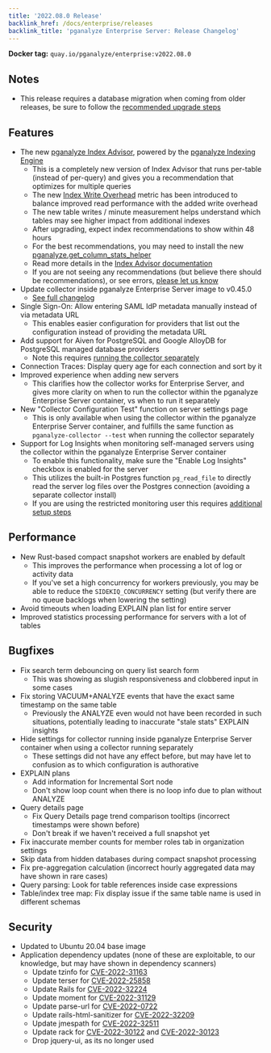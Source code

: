 ```yaml
---
title: '2022.08.0 Release'
backlink_href: /docs/enterprise/releases
backlink_title: 'pganalyze Enterprise Server: Release Changelog'
---
```


**Docker tag:** `quay.io/pganalyze/enterprise:v2022.08.0`

## Notes

* This release requires a database migration when coming from older releases, be sure to follow the [recommended upgrade steps](/docs/enterprise/upgrade)


## Features

* The new [pganalyze Index Advisor](/blog/automatic-postgres-indexing-balanced-approach), powered by the [pganalyze Indexing Engine](/blog/automatic-indexing-system-postgres-pganalyze-indexing-engine)
  - This is a completely new version of Index Advisor that runs per-table (instead of per-query) and gives you a recommendation that optimizes for multiple queries
  - The new [Index Write Overhead](/docs/indexing-engine/index-write-overhead) metric has been introduced to balance improved read performance with the added write overhead
  - The new table writes / minute measurement helps understand which tables may see higher impact from additional indexes
  - After upgrading, expect index recommendations to show within 48 hours
  - For the best recommendations, you may need to install the new [pganalyze.get_column_stats_helper](https://github.com/pganalyze/collector#setting-up-a-restricted-monitoring-user)
  - Read more details in the [Index Advisor documentation](/docs/index-advisor)
  - If you are not seeing any recommendations (but believe there should be recommendations), or see errors, [please let us know](mailto:support@pganalyze.com)
* Update collector inside pganalyze Enterprise Server image to v0.45.0
  - [See full changelog](https://github.com/pganalyze/collector/blob/main/CHANGELOG.md)
* Single Sign-On: Allow entering SAML IdP metadata manually instead of via metadata URL
  - This enables easier configuration for providers that list out the configuration instead of providing the metadata URL
* Add support for Aiven for PostgreSQL and Google AlloyDB for PostgreSQL managed database providers
  - Note this requires [running the collector separately](/docs/enterprise/setup/separate-collector-install)
* Connection Traces: Display query age for each connection and sort by it
* Improved experience when adding new servers
  - This clarifies how the collector works for Enterprise Server, and gives more clarity on when to run the collector within the pganalyze Enterprise Server container, vs when to run it separately
* New "Collector Configuration Test" function on server settings page
  - This is only available when using the collector within the pganalyze Enterprise Server container, and fulfills the same function as `pganalyze-collector --test` when running the collector separately
* Support for Log Insights when monitoring self-managed servers using the collector within the pganalyze Enterprise Server container
  - To enable this functionality, make sure the "Enable Log Insights" checkbox is enabled for the server
  - This utilizes the built-in Postgres function `pg_read_file` to directly read the server log files over the Postgres connection (avoiding a separate collector install)
  - If you are using the restricted monitoring user this requires [additional setup steps](https://github.com/pganalyze/collector#setting-up-log-pg_read_file-helper)


## Performance

* New Rust-based compact snapshot workers are enabled by default
  - This improves the performance when processing a lot of log or activity data
  - If you've set a high concurrency for workers previously, you may be able to reduce the `SIDEKIQ_CONCURRENCY` setting (but verify there are no queue backlogs when lowering the setting)
* Avoid timeouts when loading EXPLAIN plan list for entire server
* Improved statistics processing performance for servers with a lot of tables


## Bugfixes

* Fix search term debouncing on query list search form
  - This was showing as slugish responsiveness and clobbered input in some cases
* Fix storing VACUUM+ANALYZE events that have the exact same timestamp on the same table
  - Previously the ANALYZE even would not have been recorded in such situations, potentially leading to inaccurate "stale stats" EXPLAIN insights
* Hide settings for collector running inside pganalyze Enterprise Server container when using a collector running separately
  - These settings did not have any effect before, but may have let to confusion as to which configuration is authorative
* EXPLAIN plans
  - Add information for Incremental Sort node
  - Don't show loop count when there is no loop info due to plan without ANALYZE
* Query details page
  - Fix Query Details page trend comparison tooltips (incorrect timestamps were shown before)
  - Don't break if we haven't received a full snapshot yet
* Fix inaccurate member counts for member roles tab in organization settings
* Skip data from hidden databases during compact snapshot processing
* Fix pre-aggregation calculation (incorrect hourly aggregated data may have shown in rare cases)
* Query parsing: Look for table references inside case expressions
* Table/index tree map: Fix display issue if the same table name is used in different schemas


## Security

- Updated to Ubuntu 20.04 base image
- Application dependency updates (none of these are exploitable, to our knowledge, but may have shown in dependency scanners)
  - Update tzinfo for [CVE-2022-31163](https://nvd.nist.gov/vuln/detail/CVE-2022-31163)
  - Update terser for [CVE-2022-25858](https://nvd.nist.gov/vuln/detail/CVE-2022-25858)
  - Update Rails for [CVE-2022-32224](https://github.com/advisories/GHSA-3hhc-qp5v-9p2j)
  - Update moment for [CVE-2022-31129](https://nvd.nist.gov/vuln/detail/CVE-2022-31129)
  - Update parse-url for [CVE-2022-0722](https://nvd.nist.gov/vuln/detail/CVE-2022-0722)
  - Update rails-html-sanitizer for [CVE-2022-32209](https://nvd.nist.gov/vuln/detail/CVE-2022-32209)
  - Update jmespath for [CVE-2022-32511](https://nvd.nist.gov/vuln/detail/CVE-2022-32511)
  - Update rack for [CVE-2022-30122](https://github.com/advisories/GHSA-hxqx-xwvh-44m2) and [CVE-2022-30123](https://github.com/advisories/GHSA-wq4h-7r42-5hrr)
  - Drop jquery-ui, as its no longer used
